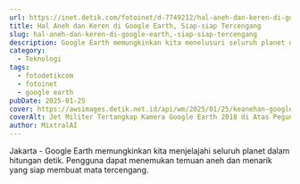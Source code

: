 ```yaml
---
url: https://inet.detik.com/fotoinet/d-7749212/hal-aneh-dan-keren-di-google-earth-siap-siap-tercengang
title: Hal Aneh dan Keren di Google Earth, Siap-siap Tercengang
slug: hal-aneh-dan-keren-di-google-earth,-siap-siap-tercengang
description: Google Earth memungkinkan kita menelusuri seluruh planet dalam hitungan detik. Bahkan bisa menemukan hal aneh dan keren yang siap bikin mata tercengang.
category:
  - Teknologi
tags:
  - fotodetikcom
  - fotoinet
  - google earth
pubDate: 2025-01-25
cover: https://awsimages.detik.net.id/api/wm/2025/01/25/keanehan-google-earth-4_169.png?wid=54&w=650&v=1&t=jpeg
coverAlt: Jet Militer Tertangkap Kamera Google Earth 2018 di Atas Pegunungan Ouachita di Oklahoma Tenggara Foto Boredpanda
author: MixtralAI
---
```

Jakarta - Google Earth memungkinkan kita menjelajahi seluruh planet dalam hitungan detik. Pengguna dapat menemukan temuan aneh dan menarik yang siap membuat mata tercengang.
